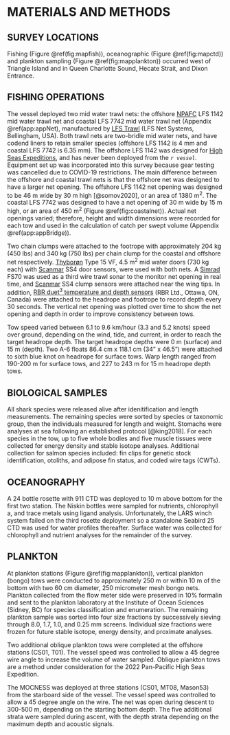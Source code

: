 # MATERIALS AND METHODS

## SURVEY LOCATIONS

Fishing (Figure \@ref(fig:mapfish)), oceanographic (Figure \@ref(fig:mapctd)) and plankton sampling (Figure \@ref(fig:mapplankton)) occurred west of Triangle Island and in Queen Charlotte Sound, Hecate Strait, and Dixon Entrance. 

## FISHING OPERATIONS

The vessel deployed two mid water trawl nets: the offshore [NPAFC](https://npafc.org/) LFS 1142 mid water trawl net and coastal LFS 7742 mid water trawl net (Appendix \@ref(app:appNet), manufactured by [LFS Trawl](https://www.lfsinc.com/commericalfishinggear/trawl.htm) (LFS Net Systems, Bellingham, USA). Both trawl nets are two-bridle mid water nets, and have codend liners to retain smaller species (offshore LFS 1142 is 4 mm and coastal LFS 7742 is 6.35 mm). The offshore LFS 1142 was designed for [High Seas Expeditions](https://yearofthesalmon.org/high-seas-expeditions/), and has never been deployed from the *`r vessel`*. Equipment set up was incorporated into this survey because gear testing was cancelled due to COVID-19 restrictions. The main difference between the offshore and coastal trawl nets is that the offshore net was designed to have a larger net opening. The offshore LFS 1142 net opening was designed to be 46 m wide by 30 m high [@somov2020], or an area of 1380 m^2^. The coastal LFS 7742 was designed to have a net opening of 30 m wide by 15 m high, or an area of 450 m^2^ (Figure \@ref(fig:coastalnet)). Actual net openings varied; therefore, height and width dimensions were recorded for each tow and used in the calculation of catch per swept volume (Appendix \@ref(app:appBridge)). 

Two chain clumps were attached to the footrope with approximately 204 kg (450 lbs) and 340 kg (750 lbs) per chain clump for the coastal and offshore net respectively. [Thyborøn](https://thyboron-trawldoor.dk/) Type 15 VF, 4.5 m^2^ mid water doors (730 kg each) with [Scanmar](https://www.scanmar.no/) SS4 door sensors, were used with both nets. A [Simrad](https://www.kongsberg.com/maritime/) FS70 was used as a third wire trawl sonar to the monitor net opening in real time, and [Scanmar](https://www.scanmar.no/) SS4 clump sensors were attached near the wing tips. In addition, [RBR duet^3^ temperature and depth sensors](https://rbr-global.com/products/compact-loggers/rbrduet-td) (RBR Ltd., Ottawa, ON, Canada) were attached to the headrope and footrope to record depth every 30 seconds. The vertical net opening was plotted over time to show the net opening and depth in order to improve consistency between tows.

Tow speed varied between 6.1 to 9.6 km/hour (3.3 and 5.2 knots) speed over ground, depending on the wind, tide, and current, in order to reach the target headrope depth. The target headrope depths were 0 m (surface) and 15 m (depth). Two A-6 floats 86.4 cm x 118.1 cm (34" x 46.5") were attached to sixth blue knot on headrope for surface tows. Warp length ranged from 190-200 m for surface tows, and 227 to 243 m for 15 m headrope depth tows.

## BIOLOGICAL SAMPLES
All shark species were released alive after idenitification and length measurements. The remaining species were sorted by species or taxonomic group, then the individuals measured for length and weight. Stomachs were analyses at sea following an established protocol [@king2018]. For each species in the tow, up to five whole bodies and five muscle tissues were collected for energy density and stable isotope analyses. Additional collection for salmon species included: fin clips for genetic stock identification, otoliths, and adipose fin status, and coded wire tags (CWTs).

## OCEANOGRAPHY

A 24 bottle rosette with 911 CTD was deployed to 10 m above bottom for the first two station. The Niskin bottles were sampled for nutrients, chlorophyll a, and trace metals using ligand analysis. Unfortunately, the LARS winch system failed on the third rosette deployment so a standalone Seabird 25 CTD was used for water profiles thereafter. Surface water was collected for chlorophyll and nutrient analyses for the remainder of the survey.

## PLANKTON

At plankton stations (Figure \@ref(fig:mapplankton)), vertical plankton (bongo) tows were conducted to approximately 250 m or within 10 m of the bottom with two 60 cm diameter, 250 micrometer mesh bongo nets. Plankton collected from the flow meter side were preserved in 10% formalin and sent to the plankton laboratory at the Institute of Ocean Sciences (Sidney, BC) for species classification and enumeration.  The remaining plankton sample was sorted into four size fractions by successively sieving through 8.0, 1.7, 1.0, and 0.25 mm screens. Individual size fractions were frozen for future stable isotope, energy density, and proximate analyses. 

Two additional oblique plankton tows were completed at the offshore stations (CS01, T01). The vessel speed was controlled to allow a 45 degree wire angle to increase the volume of water sampled. Oblique plankton tows are a method under consideration for the 2022 Pan-Pacific High Seas Expedition.

The MOCNESS was deployed at three stations (CS01, MT08, Mason53) from the starboard side of the vessel. The vessel speed was controlled to allow a 45 degree angle on the wire. The net was open during descent to 300-500 m, depending on the starting bottom depth. The five additional strata were sampled during ascent, with the depth strata depending on the maximum depth and acoustic signals.







